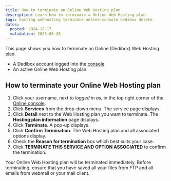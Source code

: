 ```yaml
---
title: How to terminate an Online Web Hosting plan
description: Learn how to terminate a Online Web Hosting plan
tags: hosting webhosting terminate online-console dedibox delete
dates:
  posted: 2024-12-17
  validation: 2025-06-26
---
```



This page shows you how to terminate an Online (Dedibox) Web Hosting plan.

<Requirements />

- A Dedibox account logged into the [console](https://console.online.net)
- An active Online Web Hosting plan

## How to terminate your Online Web Hosting plan

1. Click your username, next to _logged in as_, in the top right corner of the [Online console](https://console.online.net/en/login).
2. Click **Services** from the drop-down menu. The service page displays.
3. Click **Detail** next to the Web Hosting plan you want to terminate. The **Hosting plan information** page displays.
4. Click **Terminate**. A pop-up displays.
5. Click **Confirm Termination**. The Web Hosting plan and all associated options display.
6. Check the **Reason for termination** box which best suits your case.
7. Click **TERMINATE THIS SERVICE AND OPTION ASSOCIATED** to confirm the termination.

<Message type="important">
Your Online Web Hosting plan will be terminated immediately.
Before terminating, ensure that you have saved all your files from FTP and all emails from webmail or your mail client.
</Message>
